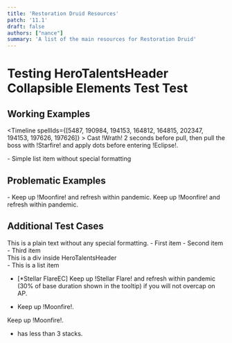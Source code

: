 ```yaml
---
title: 'Restoration Druid Resources'
patch: '11.1'
draft: false
authors: ["nance"]
summary: 'A list of the main resources for Restoration Druid'
---
```


# Testing HeroTalentsHeader Collapsible Elements Test Test

## Working Examples

<Timeline spellIds={[5487, 190984, 194153, 164812, 164815, 202347, 194153, 197626, 197626]} > Cast !Wrath! 2 seconds before pull, then pull the boss with !Starfire! and apply dots before entering !Eclipse!. </Timeline>

<HeroTalentsHeader id="ec" title="1. Checkbox Component (works)">
<Checkbox isIcon id="Stellar FlareEC" spellId={202347} name="Stellar Flare" defaultCheck radio="Stellar Flare" /> 
</HeroTalentsHeader> 

<HeroTalentsHeader id="ec" title="2. Simple List (works)">
- Simple list item without special formatting
</HeroTalentsHeader>

## Problematic Examples

<HeroTalentsHeader id="ec" title="3. List with Special Formatting (problem)">
- Keep up !Moonfire! and refresh within pandemic.
</HeroTalentsHeader>

<HeroTalentsHeader id="ec" title="4. Text with Special Formatting (problem)">
Keep up !Moonfire! and refresh within pandemic.
</HeroTalentsHeader>

## Additional Test Cases

<HeroTalentsHeader id="ec" title="5. Text without Special Formatting">
This is a plain text without any special formatting.
</HeroTalentsHeader>

<HeroTalentsHeader id="ec" title="6. List without Special Formatting">
- First item
- Second item
- Third item
</HeroTalentsHeader>

<HeroTalentsHeader id="ec" title="7. Mixed Content">
<div>This is a div inside HeroTalentsHeader</div>
- This is a list item
</HeroTalentsHeader>


<HeroTalentsHeader id="ec" title="one">

<Checkbox isIcon id="Stellar FlareEC" spellId={202347} name="Stellar Flare" defaultCheck radio="Stellar Flare" /> 

- [*Stellar FlareEC] Keep up !Stellar Flare! and refresh within pandemic (30% of base duration shown in the tooltip) if you will not overcap on AP.

</HeroTalentsHeader>

<HeroTalentsHeader id="ec" title="two">

- Keep up !Moonfire!.

</HeroTalentsHeader>

<HeroTalentsHeader id="ec" title="three">

Keep up !Moonfire!.

</HeroTalentsHeader>


<HeroTalentsHeader id="ec" title="four">

- has less than 3 stacks.

</HeroTalentsHeader>

